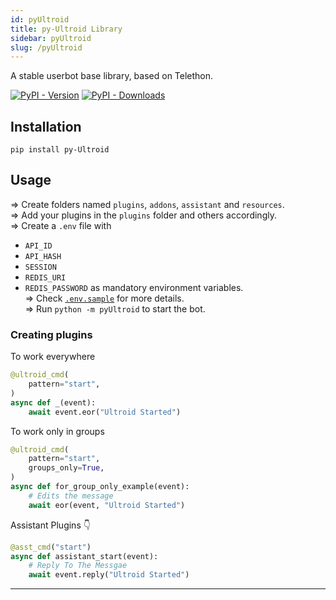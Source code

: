```yaml
---
id: pyUltroid
title: py-Ultroid Library
sidebar: pyUltroid
slug: /pyUltroid
---
```


A stable userbot base library, based on Telethon.

[![PyPI - Version](https://img.shields.io/pypi/v/py-Ultroid?style=for-the-badge)](https://pypi.org/project/py-Ultroid)
[![PyPI - Downloads](https://img.shields.io/pypi/dm/py-Ultroid?label=DOWNLOADS&style=for-the-badge)](https://pypi.org/project/py-Ultroid)

## Installation
`pip install py-Ultroid`

## Usage
=> Create folders named `plugins`, `addons`, `assistant` and `resources`.  
=> Add your plugins in the `plugins` folder and others accordingly.  
=> Create a `.env` file with
- `API_ID`
- `API_HASH`
- `SESSION`
- `REDIS_URI`
- `REDIS_PASSWORD` as mandatory environment variables.  
=> Check [`.env.sample`](https://github.com/TeamUltroid/Ultroid/blob/main/.env.sample) for more details.  
=> Run `python -m pyUltroid` to start the bot.  

### Creating plugins
To work everywhere

```python
@ultroid_cmd(
    pattern="start",
)   
async def _(event):   
    await event.eor("Ultroid Started")   
```

To work only in groups

```python
@ultroid_cmd(
    pattern="start",
    groups_only=True,
)   
async def for_group_only_example(event):
    # Edits the message
    await eor(event, "Ultroid Started")   
```

Assistant Plugins 👇

```python
@asst_cmd("start")   
async def assistant_start(event):
    # Reply To The Messgae
    await event.reply("Ultroid Started")   
```

---
